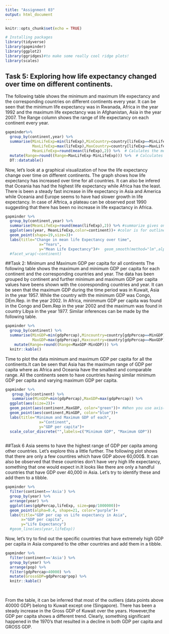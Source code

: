 ```yaml
---
title: "Assignment 03"
output: html_document
---
```


```r
knitr::opts_chunk$set(echo = TRUE)
```

```r
# Installing packages
library(tidyverse)
library(gapminder)
library(ggplot2)
library(ggridges)#to make some really cool ridge plots!
library(scales)
```
## Task 5: Exploring how life expectancy changed over time on different continents.
The following table shows the minimum and maximum life expectancy and the corresponding countries on different continents every year. It can be seen that the minimum life expectancy was in Rwanada, Africa in the year 1992 and the maximum life expectancy was in Afghanistan, Asia in the year 2007. The Range column shows the range of life expectancy on each continent every year. 

```r
gapminder%>%
  group_by(continent,year) %>%  
  summarise(MinLifeExp=min(lifeExp),MinCountry=country[lifeExp==MinLifeExp], #this summarizes the minimum life                                          expectancy with the corresponding countries on each continent every year. 
            MaxLifeExp=max(lifeExp),MaxCountry=country[lifeExp==MaxLifeExp],#Shows maximum life expectancy with                                                             corresponding countries on each continent every year. 
            MeanLifeExp=round(mean(lifeExp),2)) %>%  # Calulates the mean life expectancy on each continent every                                                        year.
  mutate(Range=round((Range=MaxLifeExp-MinLifeExp))) %>%  # Calculates the range of life expectancy on each                                                                  continent every year.
  DT::datatable() 
```

Now, let's look at a graphical visualization of how the life expectancy change over time on different continents.
The graph shows how life expectancy has increased over time for all countries. It can also be infered that Oceania has had the highest life expectancy while Africa has the least. There is been a steady fast increase in life expectancy in Asia and America while Oceania and Europe seems to have had slower growth in life expectancy. In case of Aftrica, a plateau can be observed post 1990 suggesting that there has been no increase in life expactancy in Africa. 

```r
gapminder %>% 
  group_by(continent,year) %>%  
  summarise(MeanLifeExp=round(mean(lifeExp),2)) %>% #summarize gives one row with the results
  ggplot(aes(year, MeanLifeExp,color=continent))+ #color is for outline of the geom while fill is color inside
  geom_point(shape=19,size=3)+
  labs(title="Change in mean life Expectancy over time",
               x="Years",
               y="Mean Life Expectancy")#+  geom_smooth(method="lm",alpha=0.1)
  #facet_wrap(~continent)
```


##Task 2: Minimum and Maximum GDP per capita for all continents
The following table shows the maximum and minimum GDP per capita for each continent and the corresponding countries and year. The data has been grouped by continent and further minimum and maximum GDP per capita values have beens shown with the cooresponding countries and year. It can be seen that the maximum GDP during the time period was in Kuwait, Asia in the year 1957. While the country with the minimum GDP was Congo, DEm.Rep. in the year 2002. 
In Africa, minimmum GDP per capita was found in the Congo and Dem.Rep in the year 2002 and the maximum was found in country Libya in the year 1977. Similar inferences can be made by the following table. 

```r
gapminder %>% 
  group_by(continent) %>% 
  summarise(MinGDP=min(gdpPercap),Mincountry=country[gdpPercap==MinGDP],Minyear=year[gdpPercap==MinGDP], 
            MaxGDP=max(gdpPercap),Maxcountry=country[gdpPercap==MaxGDP],Maxyear=year[gdpPercap==MaxGDP]) %>% 
    mutate(Range=round((Range=MaxGDP-MinGDP))) %>% 
  knitr::kable()
```

Time to plot the data minimum and maximum GDP per capita for all the continents.It can be seen that Asia has the maximum range of GDP per capita where as Africa and Oceania have the smallest and comparable range. All the continents seem to have countries having similar minimum GDP per capita and varying maximum GDP per capita.

```r
gapminder %>% 
   group_by(continent) %>% 
   summarise(MinGDP=min(gdpPercap),MaxGDP=max(gdpPercap)) %>%
  ggplot(aes(size=2))+
  geom_point(aes(continent,MaxGDP, color="green"))+ #When you use axis(in aes) for multiple layers, it combines them together in one plot. 
  geom_point(aes(continent,MinGDP, color="blue"))+
  labs(title="Minimum and Maximum GDP of each",
               x="Continent",
               y="GDP per capita")+
  scale_color_discrete("",labels=c("Minimum GDP", "Maximum GDP"))
  
```


##Task 6
Asia seems to have the highest range of GDP per capita among other countries. Let's explore this a little further. The following plot shows that there are only a few countires which have GDP above 60,000$. It can also be observed that these countries don't have very high life expectancy, something that one would expect in.It looks like there are only a handful countries that have GDP over 40,000 in Asia. Let's try to identify these and add them to a tibble.
```r
gapminder %>% 
  filter(continent=='Asia') %>%
  group_by(year) %>% 
  arrange(year) %>% 
  ggplot(aes(gdpPercap,lifeExp, size=pop/1000000))+
  geom_point(alpha=0.4, shape=21, color="purple")+
  labs(title="GDP per cap vs Life expectancy in Asia",
       x="GDP per capita",
       y="Life Expectancy")
  #geom_line(aes(year,lifeExp))
```

Now, let's try to find out the specific countries that have extremely high GDP per capita in Asia compared to the other countries and add them in a tibble. 

```r
gapminder %>% 
  filter(continent=='Asia') %>%
  group_by(year) %>% 
  arrange(pop) %>% 
  filter(gdpPercap>40000) %>% 
  mutate(GrossGDP=gdpPercap*pop) %>% 
  knitr::kable()
  
  
```


From the table, it can be inferred that most of the outliers (data points above 40000 GDP) belong to Kuwait except one (Singapore). There has been a steady increase in the Gross GDP of Kuwait over the years. However,the GDP per capita shows a different trend. Clearly, something significant happened in the 1970's that resulted in a decline in both GDP per capita and GROSS GDP.  


